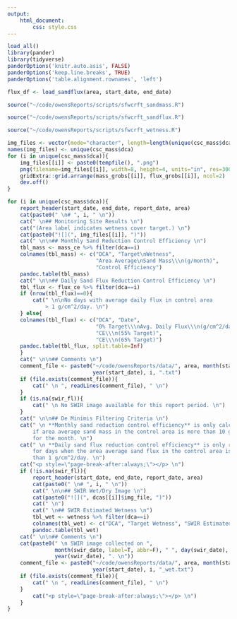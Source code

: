 ```yaml
---
output: 
    html_document:
        css: style.css
---
```


```r
load_all()
library(pander)
library(tidyverse)
panderOptions('knitr.auto.asis', FALSE)
panderOptions('keep.line.breaks', TRUE)
panderOptions('table.alignment.rownames', 'left')
```
```r
flux_df <- load_sandflux(area, start_date, end_date)
```

```r
source("~/code/owensReports/scripts/sfwcrft_sandmass.R")
```

```r
source("~/code/owensReports/scripts/sfwcrft_sandflux.R")
```

```r
source("~/code/owensReports/scripts/sfwcrft_wetness.R")
```

```r
img_files <- vector(mode="character", length=length(unique(csc_mass$dca)))
names(img_files) <- unique(csc_mass$dca)
for (i in unique(csc_mass$dca)){
    img_files[[i]] <- paste0(tempfile(), ".png")
    png(filename=img_files[[i]], width=8, height=4, units="in", res=300)
    gridExtra::grid.arrange(mass_grobs[[i]], flux_grobs[[i]], ncol=2)
    dev.off()
}
```

```r
for (i in unique(csc_mass$dca)){
    report_header(start_date, end_date, report_date, area)
    cat(paste0(" \n# ", i, " \n"))
    cat(" \n## Monitoring Site Results \n")
    cat("(Area label indicates wetness cover target.) \n")
    cat(paste0("![](", img_files[[i]], ")"))
    cat(" \n\n## Monthly Sand Reduction Control Efficiency \n")
    tbl_mass <- mass_ce %>% filter(dca==i) 
    colnames(tbl_mass) <- c("DCA", "Target\nWetness", 
                            "Area Average\nSand Mass\\\n(g/month)", 
                            "Control Efficiency")
    pandoc.table(tbl_mass)
    cat(" \n\n## Daily Sand Flux Reduction Control Efficiency \n")
    tbl_flux <- flux_ce %>% filter(dca==i) 
    if (nrow(tbl_flux)==0){
        cat(" \n\nNo days with average daily flux in control area 
            > 1 g/cm^2/day. \n")
    } else{
    colnames(tbl_flux) <- c("DCA", "Date", 
                            "0% Target\\\nAvg. Daily Flux\\\n(g/cm^2/day)", 
                            "CE\\\n(55% Target)",
                            "CE\\\n(65% Target)") 
    pandoc.table(tbl_flux, split.table=Inf)
    }
    cat(" \n\n## Comments \n")
    comment_file <- paste0("~/code/owensReports/data/", area, month(start_date), 
                           year(start_date), i, ".txt")
    if (file.exists(comment_file)){
        cat(" \n ", readLines(comment_file), " \n")
    }
    if (is.na(swir_fl)){
        cat(" \n No SWIR image available for this report period. \n")
    }
    cat(" \n\n## De Minimis Filtering Criteria \n")
    cat(" \n **Monthly sand reduction control efficiency** is only calculated 
        if area average sand mass in the control area is more than 10 grams 
        for the month. \n")
    cat(" \n **Daily sand flux reduction control efficiency** is only reported 
        for days when the area average sand flux in the control area is more 
        than 1 g/cm^2/day. \n")
    cat("<p style=\"page-break-after:always;\"></p> \n")
    if (!is.na(swir_fl)){
        report_header(start_date, end_date, report_date, area)
        cat(paste0(" \n# ", i, " \n"))
        cat(" \n\n## SWIR Wet/Dry Image \n")
        cat(paste0("![](", dcas[[i]]$img_file, ")"))
        cat(" \n")
        cat(" \n## SWIR Estimated Wetness \n")
        tbl_wet <- wetness %>% filter(dca==i)
        colnames(tbl_wet) <- c("DCA", "Target Wetness", "SWIR Estimated\nWetness")
        pandoc.table(tbl_wet)
    cat(" \n\n## Comments \n")
    cat(paste0(" \n SWIR image collected on ", 
               month(swir_date, label=T, abbr=F), " ", day(swir_date), ", ", 
               year(swir_date), ". \n"))
    comment_file <- paste0("~/code/owensReports/data/", area, month(start_date), 
                           year(start_date), i, "_wet.txt")
    if (file.exists(comment_file)){
        cat(" \n ", readLines(comment_file), " \n")
    }
        cat("<p style=\"page-break-after:always;\"></p> \n")
    }
}
```

